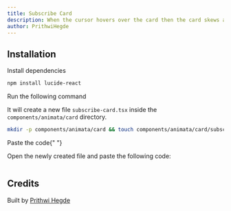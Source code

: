 ```yaml
---
title: Subscribe Card
description: When the cursor hovers over the card then the card skews and when hovers over the button the check mark appears.
author: PrithwiHegde
---
```


<ComponentPreview name="card-subscribe-card--docs" />

## Installation

<Steps>
<Step>Install dependencies</Step>

```bash
npm install lucide-react
```

<Step>Run the following command</Step>

It will create a new file `subscribe-card.tsx` inside the `components/animata/card` directory.

```bash
mkdir -p components/animata/card && touch components/animata/card/subscribe-card.tsx
```

<Step>Paste the code</Step>{" "}

Open the newly created file and paste the following code:

```jsx file=<rootDir>/animata/card/subscribe-card.tsx

```

</Steps>

## Credits

Built by [Prithwi Hegde](https://github.com/Prithwi32)
